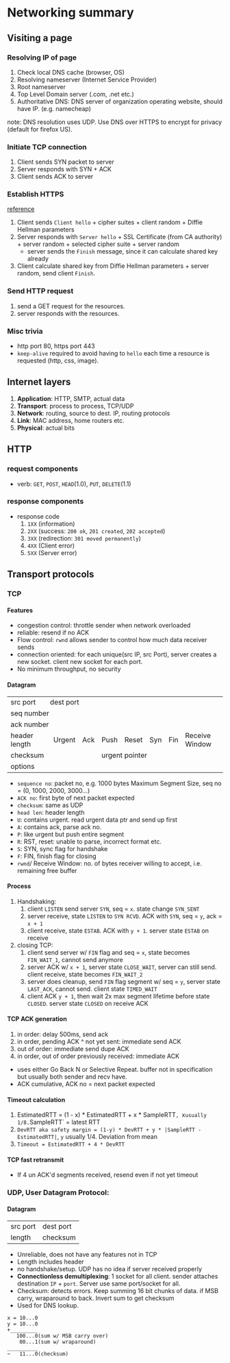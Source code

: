 # Networking summary

## Visiting a page

### Resolving IP of page

1. Check local DNS cache (browser, OS)
2. Resolving nameserver (Internet Service Provider)
3. Root nameserver
4. Top Level Domain server (.com, .net etc.)
5. Authoritative DNS: DNS server of organization operating website, should have IP. (e.g. namecheap)

note: DNS resolution uses UDP. Use DNS over HTTPS to encrypt for privacy (default for firefox US).

### Initiate TCP connection

1. Client sends SYN packet to server
2. Server responds with SYN + ACK
3. Client sends ACK to server

### Establish HTTPS

[reference](https://www.cloudflare.com/learning/ssl/what-happens-in-a-tls-handshake/)
1. Client sends `Client hello` + cipher suites + client random + Diffie Hellman parameters
2. Server responds with `Server hello` + SSL Certificate (from CA authority) + server random + selected cipher suite + server random
    - server sends the `Finish` message, since it can calculate shared key already
3. Client calculate shared key from Diffie Hellman parameters + server random, send client `Finish`.

### Send HTTP request

1. send a GET request for the resources.
2. server responds with the resources.

### Misc trivia
- http port 80, https port 443
- `keep-alive` required to avoid having to `hello` each time a resource is requested (http, css, image).


## Internet layers

1. **Application**: HTTP, SMTP, actual data
2. **Transport**: process to process, TCP/UDP
3. **Network**: routing, source to dest. IP, routing protocols
4. **Link**: MAC address, home routers etc.
5. **Physical**: actual bits

## HTTP

### request components

- verb: `GET`, `POST`, `HEAD`(1.0), `PUT`, `DELETE`(1.1)

### response components
- response code
  1. `1XX` (information)
  2. `2XX` (success: `200 ok`, `201 created`, `202 accepted`)
  3. `3XX` (redirection: `301 moved permanently`)
  4. `4XX` (Client error)
  5. `5XX` (Server error)

## Transport protocols

### TCP

#### Features
- congestion control: throttle sender when network overloaded
- reliable: resend if no ACK
- Flow control: `rwnd` allows sender to control how much data receiver sends
- connection oriented: for each unique(src IP, src Port), server creates a new socket. client new socket for each port.
- No minimum throughput, no security

#### Datagram
<table>
  <tr>
    <td colSpan="16">src port</td>
    <td colSpan="16">dest port</td>
  </tr>
  <tr>
    <td colSpan="32">seq number</td>
  </tr>
  <tr>
    <td colSpan="32">ack number</td>
  </tr>
  <tr>
    <td colSpan="4">header length</td>
    <td colSpan="18"></td>
    <td>Urgent</td>
    <td>Ack</td>
    <td>Push</td>
    <td>Reset</td>
    <td>Syn</td>
    <td>Fin</td>
    <td colSpan="4">Receive Window</td>
  </tr>
  <tr>
    <td colSpan="24">checksum</td>
    <td colSpan="8">urgent pointer</td>
  </tr>
  <tr>
    <td colSpan="32">options</td>
  </tr>
</table>

- `sequence no`: packet no, e.g. 1000 bytes Maximum Segment Size, seq no = (0, 1000, 2000, 3000...)
- `ACK no`: first byte of next packet expected
- `checksum`: same as UDP
- `head len`: header length
- `U`: contains urgent. read urgent data ptr and send up first
- `A`: contains ack, parse ack no.
- `P`: like urgent but push entire segment
- `R`: RST, reset: unable to parse, incorrect format etc.
- `S`: SYN, sync flag for handshake
- `F`: FIN, finish flag for closing
- `rwnd`/ Receive Window: no. of bytes receiver willing to accept, i.e. remaining free buffer

#### Process

1. Handshaking:
   1. client `LISTEN` send server `SYN`, seq = `x`. state change `SYN_SENT`
   2. server receive, state `LISTEN` to `SYN RCVD`. ACK with `SYN`, seq = `y`, ack = `x + 1`
   3. client receive, state `ESTAB`. ACK with `y + 1`. server state `ESTAB` on receive
2. closing TCP:
   1. client send server w/ `FIN` flag and seq = `x`, state becomes `FIN_WAIT_1`, cannot send anymore
   2. server ACK w/ `x + 1`, server state `CLOSE_WAIT`, server can still send. client receive, state becomes `FIN_WAIT_2`
   3. server does cleanup, send `FIN` flag segment w/ seq = `y`, server state `LAST_ACK`, cannot send. client state `TIMED_WAIT`
   4. client ACK `y + 1`, then wait 2x max segment lifetime before state `CLOSED`. server state `CLOSED` on receive ACK

#### TCP ACK generation

1. in order: delay 500ms, send ack
2. in order, pending ACK ^ not yet sent: immediate send ACK
3. out of order: immediate send dupe ACK
4. in order, out of order previously received: immediate ACK

- uses either Go Back N or Selective Repeat. buffer not in specification but usually both sender and recv have.
- ACK cumulative, ACK no = next packet expected

#### Timeout calculation

1. EstimatedRTT = (1 - x) * EstimatedRTT + x * SampleRTT`, `x` usually 1/8. `SampleRTT` = latest RTT
2. `DevRTT aka safety margin = (1-y) * DevRTT + y * |SampleRTT - EstimatedRTT|`, `y` usually 1/4. Deviation from mean
3. `Timeout = EstimatedRTT + 4 * DevRTT`

#### TCP fast retransmit

- If 4 un ACK'd segments received, resend even if not yet timeout

### UDP, User Datagram Protocol:

#### Datagram
<table>
  <tr>
    <td colSpan="16">src port</td>
    <td colSpan="16">dest port</td>
  </tr>
  <tr>
    <td colSpan="16">length</td>
    <td colSpan="16">checksum</td>
  </tr>
</table>


- Unreliable, does not have any features not in TCP
- Length includes header
- no handshake/setup. UDP has no idea if server received properly
- **Connectionless demultiplexing**: 1 socket for all client. sender attaches destination `IP` + `port`. Server use same port/socket for all.
- Checksum: detects errors. Keep summing 16 bit chunks of data. if MSB carry, wraparound to back. Invert sum to get checksum
- Used for DNS lookup.

```
x = 10...0
y = 10...0
+_________
   100...0(sum w/ MSB carry over)
    00...1(sum w/ wraparound)
__________
~   11...0(checksum)
```
